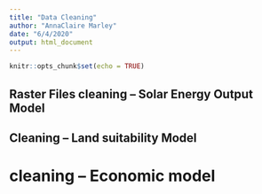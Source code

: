 ```yaml
---
title: "Data Cleaning"
author: "AnnaClaire Marley"
date: "6/4/2020"
output: html_document
---
```


```r
knitr::opts_chunk$set(echo = TRUE)
```

## Raster Files cleaning -- Solar Energy Output Model


## Cleaning -- Land suitability Model


# cleaning -- Economic model




